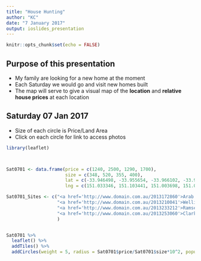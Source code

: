---
title: "House Hunting"
author: "KC"
date: "7 January 2017"
output: ioslides_presentation
---

```{r setup, include=FALSE}
knitr::opts_chunk$set(echo = FALSE)
```

## Purpose of this presentation

- My family are looking for a new home at the moment
- Each Saturday we would go and visit new homes built
- The map will serve to give a visual map of the **location** and **relative house prices** at each location

## Saturday 07 Jan 2017

- Size of each circle is Price/Land Area
- Click on each circle for link to access photos

```{r, message=FALSE}
library(leaflet)



Sat0701 <- data.frame(price = c(1240, 2500, 1290, 1700),
                      size = c(348, 520, 355, 400),
                      lat = c(-33.946498, -33.955654, -33.966102, -33.957842),
                      lng = c(151.033346, 151.103441, 151.003698, 151.045881))

Sat0701_Sites <- c("<a href='http://www.domain.com.au/2013172860'>Arab Road, Padstow. $1.24M. 348sqm</a>",
                   "<a href='http://www.domain.com.au/2013210041'>Wellington Road, Hurstville. $2.5M. 520sqm</a>",
                   "<a href='http://www.domain.com.au/2013233212'>Ramsey Road, Picnic Point. $1.29M. 355sqm</a>",
                   "<a href='http://www.domain.com.au/2013253060'>Clarke Street, Peakhurst. $1.7M. 400sqm</a>"
                   )


Sat0701 %>%
  leaflet() %>%
  addTiles() %>%
  addCircles(weight = 5, radius = Sat0701$price/Sat0701$size*10^2, popup = Sat0701_Sites)

```